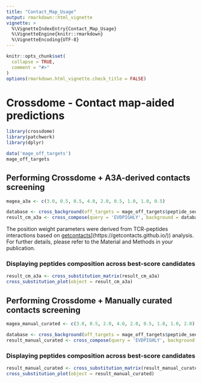 ```yaml
---
title: "Contact_Map_Usage"
output: rmarkdown::html_vignette
vignette: >
  %\VignetteIndexEntry{Contact_Map_Usage}
  %\VignetteEngine{knitr::rmarkdown}
  %\VignetteEncoding{UTF-8}
---
```


```r

knitr::opts_chunk$set(
  collapse = TRUE,
  comment = "#>"
)
options(rmarkdown.html_vignette.check_title = FALSE)
```

# Crossdome - Contact map-aided predictions

```r

library(crossdome)
library(patchwork)
library(dplyr)

data('mage_off_targets')
mage_off_targets

```

## Performing Crossdome + A3A-derived contacts screening

```r

magea_a3a <- c(3.0, 0.5, 0.5, 4.0, 2.0, 0.5, 1.0, 1.0, 0.5)

database <- cross_background(off_targets = mage_off_targets$peptide_sequence, allele = "HLA-A*01:01")
result_cm_a3a <- cross_compose(query = 'EVDPIGHLY', background = database, position_weight = magea_a3a)

```

The position weight parameters were derived from TCR-peptides interactions based on [getcontacts]([https://getcontacts.github.io/)](https://getcontacts.github.io/)) analysis. For further details, please refer to the Material and Methods in your publication.

### Displaying peptides composition across best-score candidates

```r

result_cm_a3a <- cross_substitution_matrix(result_cm_a3a)
cross_substitution_plot(object = result_cm_a3a)

```

## Performing Crossdome + Manually curated contacts screening

```r

magea_manual_curated <- c(3.0, 0.5, 2.0, 4.0, 2.0, 0.5, 1.0, 1.0, 2.0)

database <- cross_background(off_targets = mage_off_targets$peptide_sequence, allele = "HLA-A*01:01")
result_manual_curated <- cross_compose(query = 'EVDPIGHLY', background = database, position_weight = magea_manual_curated)

```

### Displaying peptides composition across best-score candidates

```r

result_manual_curated <- cross_substitution_matrix(result_manual_curated)
cross_substitution_plot(object = result_manual_curated)

```
